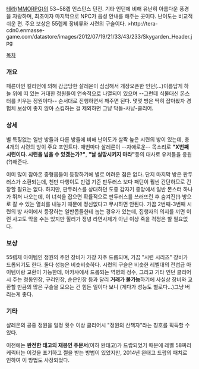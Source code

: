 [[테라(MMORPG)]]의 53~58렙 인스턴스 던전. 기타 인던에 비해 유난히 아름다운 풍경을 자랑하며, 최초이자 마지막으로 NPC가 음성 안내를 해주는 곳이다. 난이도는 비교적 쉬운 편. 주요 보상은 55렙제 장비류와 시련의 구슬이다.
>http://tera-cdn0.enmasse-game.com/datastore/images/2012/07/19/21/33/43/233/Skygarden_Header.jpg

[[목차]]

=== 개요 ===
패륜아인 킬리언에 의해 감금당한 살레온이 심심해서 개장오픈한 인던(...)이름답게 하늘 위에 떠 있는 거대한 정원들이 연속적으로 나열되어 있으며 --그런데 식물대신 몬스터를 키우는 정원이다-- 순서대로 진행하면서 깨주면 된다. 몇몇 방은 딱히 잡아봤자 경험치 보상이 좋지 않아 스킵하는 걸 제외하면 그냥 닥돌-사냥-클리어.

=== 상세 ===
별 특징없는 일반 방들과 다른 방들에 비해 난이도가 살짝 높은 시련의 방이 있는데, 총 4개의 시련의 방이 주요 포인트다. 매번마다 살레론이 --자애로운-- 목소리로 '''"X번째 시련이다. 시련을 넘을 수 있겠는가?"''', '''"날 실망시키지 마라"'''등의 대사로 유저들을 응원(?)해준다.

이미 많이 잡아온 중형몹들이 등장하기에 별로 어려운 점은 없다. 단지 마지막 방은 판두러스가 소환되는데, 천만 다행이도 만렙 기준 판두러스 보다 패턴이 훨씬 간단하므로 긴장할 필요는 없다. 하지만, 판두러스를 상대하던 도중 갑자기 중앙에서 일반 몬스터 하나가 뛰쳐 나오는데, 이 녀석을 잡으면 확률적으로 판두러스를 쓰러뜨린 후 숨겨진(!) 방으로 갈 수 있는 열쇠를 내놓기 때문에 정신없다고 무시하면 안된다.
가끔 2번째-3번째 시련의 방 사이에서 등장하는 일반몹들한테 눕는 경우가 있는데, 집행자의 의지를 끼면 이런 사고도 막을 수는 있지만 힐러가 정녕 라면사제가 아닌 이상 죽을 걱정은 할 필요없다.

=== 보상 ===
55렙제 아이템인 정원의 주인 장비가 가장 자주 드롭되며, 가끔 "시련 시리즈" 장비가 드롭되기도 한다. 둘다 성능은 비슷비슷하다. 시련의 구슬은 비슷한 레벨대의 전섭급 아이템이랑 교환이 가능한데, 아카샤에서 드롭되는 역병의 정수, 그리고 기타 인던 클리어시 주는 청동인장, 구리인장, 순은인장 등과 달리 '''거래가 불가능'''하기에 사실상 장비와 교환할 만큼의 많은 구슬을 모으는 건 힘든 일이다 보니 (게다가 성능도 별로다...)그냥 버리는게 좋다.

=== 기타 ===
샬레온의 공중 정원을 일정 횟수 이상 클리어시 "정원의 산책자"라는 칭호를 획득할 수 있다.

이전에는 '''완전한 태고의 재봉인 주문서'''(이하 완태고)가 드랍되었기 때문에 레벨 58짜리 케릭터는 이것을 포기하고 쩔을 받는 방법이 있었지만, 2014년 완태고 드랍의 패치로 인하여 이 방법도 사장되었다.
